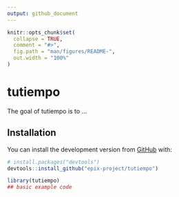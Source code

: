 ```yaml
---
output: github_document
---
```


<!-- README.md is generated from README.Rmd. Please edit that file -->

```r
knitr::opts_chunk$set(
  collapse = TRUE,
  comment = "#>",
  fig.path = "man/figures/README-",
  out.width = "100%"
)
```
# tutiempo

<!-- badges: start -->
<!-- badges: end -->

The goal of tutiempo is to ...

## Installation

You can install the development version from [GitHub](https://github.com/) with:

``` r
# install.packages("devtools")
devtools::install_github("epix-project/tutiempo")
```

```r
library(tutiempo)
## basic example code
```
